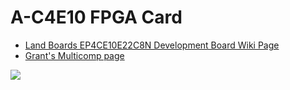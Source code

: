 = A-C4E10 FPGA Card =

* <a href="http://land-boards.com/blwiki/index.php?title=A-C4E10_Cyclone_IV_FPGA_EP4CE10E22C8N_Development_Board">Land Boards EP4CE10E22C8N Development Board Wiki Page</a>
* [http://searle.hostei.com/grant/Multicomp/index.html Grant's Multicomp page]

<img src="http://land-boards.com/blwiki/images/9/94/A-C4E10_Card_002.PNG"></img>
